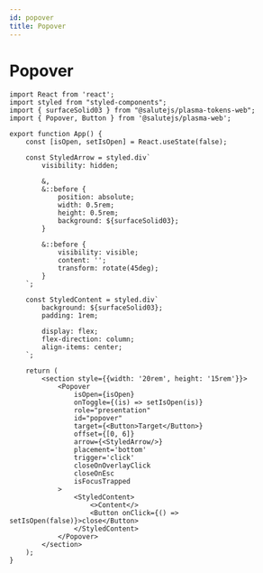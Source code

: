 ```yaml
---
id: popover
title: Popover
---
```



# Popover
<Description name="Popover" />
<PropsTable name="Popover" />
<StorybookLink name="Popover" />

```tsx live
import React from 'react';
import styled from "styled-components";
import { surfaceSolid03 } from "@salutejs/plasma-tokens-web";
import { Popover, Button } from '@salutejs/plasma-web';

export function App() {
    const [isOpen, setIsOpen] = React.useState(false);

    const StyledArrow = styled.div`
        visibility: hidden;

        &,
        &::before {
            position: absolute;
            width: 0.5rem;
            height: 0.5rem;
            background: ${surfaceSolid03};
        }

        &::before {
            visibility: visible;
            content: '';
            transform: rotate(45deg);
        }
    `;

    const StyledContent = styled.div`
        background: ${surfaceSolid03};
        padding: 1rem;

        display: flex;
        flex-direction: column;
        align-items: center;
    `;

    return (
        <section style={{width: '20rem', height: '15rem'}}>
            <Popover
                isOpen={isOpen}
                onToggle={(is) => setIsOpen(is)}
                role="presentation"
                id="popover"
                target={<Button>Target</Button>}
                offset={[0, 6]}
                arrow={<StyledArrow/>}
                placement='bottom'
                trigger='click'
                closeOnOverlayClick
                closeOnEsc
                isFocusTrapped
            >
                <StyledContent>
                    <>Content</>
                    <Button onClick={() => setIsOpen(false)}>close</Button>
                </StyledContent>
            </Popover>
        </section>
    );
}
```
